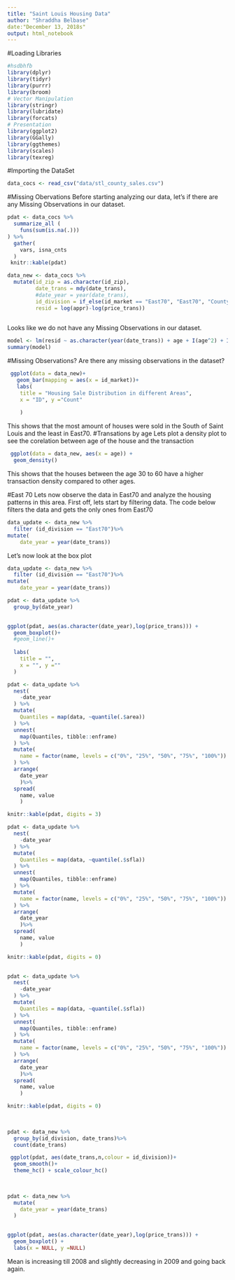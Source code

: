 ```yaml
---
title: "Saint Louis Housing Data"
author: "Shraddha Belbase"
date:"December 13, 2018s"
output: html_notebook
---
```


#Loading Libraries
```r
#hsdbhfb
library(dplyr)
library(tidyr)
library(purrr)
library(broom)
# Vector Manipulation
library(stringr)
library(lubridate)
library(forcats)
# Presentation
library(ggplot2)
library(GGally)
library(ggthemes)
library(scales)
library(texreg)

```

#Importing the DataSet
```r
data_cocs <- read_csv("data/stl_county_sales.csv")
```

#Missing Obervations
Before starting analyzing our data, let's if there are any Missing Observations in our dataset.
```r
pdat <- data_cocs %>%
  summarize_all (
    funs(sum(is.na(.)))
) %>%
  gather(
    vars, isna_cnts
  )
 knitr::kable(pdat)
```

```r
data_new <- data_cocs %>%
  mutate(id_zip = as.character(id_zip),
         date_trans = mdy(date_trans),
         #date_year = year(date_trans),
         id_division = if_else(id_market == "East70", "East70", "County Remainder"),
         resid = log(appr)-log(price_trans))
 
```
Looks like we do not have any Missing Observations in our dataset.
```r
model <- lm(resid ~ as.character(year(date_trans)) + age + I(age^2) + I(age^3) + log(area)+ log(sfla) + id_division, data = data_new)
summary(model)
```

#Missing Observations?
Are there any missing observations in the dataset?
```r
 ggplot(data = data_new)+
   geom_bar(mapping = aes(x = id_market))+
   labs(
    title = "Housing Sale Distribution in different Areas",
    x = "ID", y ="Count"
  
    )
```
This shows that the most amount of houses were sold in the South of Saint Louis and the least in East70.
#Transations by age
Lets plot a density plot to see the corelation between age of the house and the transaction
```r
 ggplot(data = data_new, aes(x = age)) +
  geom_density()
```

This shows that the houses between the age 30 to 60 have a higher transaction density compared to other ages.

#East 70
Lets now observe the data in East70 and analyze the housing patterns in this area.
First off, lets start by filtering data. The code below filters the data and gets the only ones from East70
```r
data_update <- data_new %>%
  filter (id_division == "East70")%>%
mutate(
    date_year = year(date_trans))

```
Let's now look at the box plot
```r
data_update <- data_new %>%
  filter (id_division == "East70")%>%
mutate(
    date_year = year(date_trans))

pdat <- data_update %>%
  group_by(date_year)
 

ggplot(pdat, aes(as.character(date_year),log(price_trans))) +
  geom_boxplot()+
  #geom_line()+
 
  labs(
    title = "",
    x = "", y =""
  )

```
```r
pdat <- data_update %>%
  nest(
    -date_year
  ) %>%
  mutate(
    Quantiles = map(data, ~quantile(.$area))
  ) %>%
  unnest(
    map(Quantiles, tibble::enframe)
  ) %>%
  mutate(
    name = factor(name, levels = c("0%", "25%", "50%", "75%", "100%"))
  ) %>%
  arrange(
    date_year
    )%>%
  spread(
    name, value
    )

knitr::kable(pdat, digits = 3)
```

```r
pdat <- data_update %>%
  nest(
    -date_year
  ) %>%
  mutate(
    Quantiles = map(data, ~quantile(.$sfla))
  ) %>%
  unnest(
    map(Quantiles, tibble::enframe)
  ) %>%
  mutate(
    name = factor(name, levels = c("0%", "25%", "50%", "75%", "100%"))
  ) %>%
  arrange(
    date_year
    )%>%
  spread(
    name, value
    )

knitr::kable(pdat, digits = 0)
  
```

```r
pdat <- data_update %>%
  nest(
    -date_year
  ) %>%
  mutate(
    Quantiles = map(data, ~quantile(.$sfla))
  ) %>%
  unnest(
    map(Quantiles, tibble::enframe)
  ) %>%
  mutate(
    name = factor(name, levels = c("0%", "25%", "50%", "75%", "100%"))
  ) %>%
  arrange(
    date_year
    )%>%
  spread(
    name, value
    )

knitr::kable(pdat, digits = 0)
  
  
```



```r
pdat <- data_new %>%
  group_by(id_division, date_trans)%>%
  count(date_trans)

 ggplot(pdat, aes(date_trans,n,colour = id_division))+
  geom_smooth()+
  theme_hc() + scale_colour_hc()
  
 
```

```r
pdat <- data_new %>%
  mutate(
    date_year = year(date_trans)
  )
 

ggplot(pdat, aes(as.character(date_year),log(price_trans))) +
  geom_boxplot() +
  labs(x = NULL, y =NULL)
```
Mean is increasing till 2008 and slightly decreasing in 2009 and going back again.
